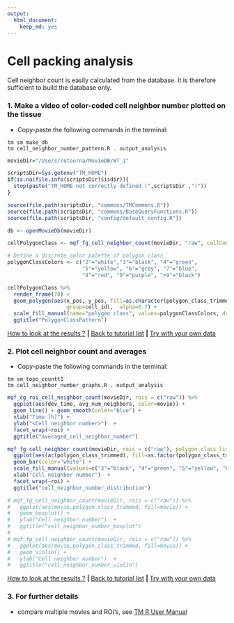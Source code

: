 ```yaml
---
output: 
  html_document: 
    keep_md: yes
---
```


# Cell packing analysis

Cell neighbor count is easily calculated from the database. It is therefore sufficient to build the database only.


### 1. Make a video of color-coded cell neighbor number plotted on the tissue

* Copy-paste the following commands in the terminal:

```
tm sm make_db 
tm cell_neighbor_number_pattern.R . output_analysis
```

```r
movieDir="/Users/retourna/MovieDB/WT_1"

scriptsDir=Sys.getenv("TM_HOME")
if(is.na(file.info(scriptsDir)$isdir)){
  stop(paste("TM_HOME not correctly defined (",scriptsDir ,")"))
}

source(file.path(scriptsDir, "commons/TMCommons.R"))
source(file.path(scriptsDir, "commons/BaseQueryFunctions.R"))
source(file.path(scriptsDir, "config/default_config.R"))

db <- openMovieDb(movieDir)

cellPolygonClass <- mqf_fg_cell_neighbor_count(movieDir, "raw", cellContour = T)

# Define a discrete color palette of polygon class
polygonClassColors <- c("2"="white","3"="black", "4"="green",
                        "5"="yellow", "6"="grey", "7"="blue",
                        "8"="red", "9"="purple", ">9"="black")

cellPolygonClass %>%
  render_frame(70) +
  geom_polygon(aes(x_pos, y_pos, fill=as.character(polygon_class_trimmed),
                   group=cell_id),  alpha=0.7) +
  scale_fill_manual(name="polygon class", values=polygonClassColors, drop=F) +
  ggtitle("PolygonClassPattern")


```

[How to look at the results ?](../tm_qs_example_data.md#4-look-at-the-results) **|** 
[Back to tutorial list](../tm_qs_example_data.md#3-select-the-analysis-you-are-interested-in) **|** 
[Try with your own data](../tm_qs_user_data.md#first-use-of-tissueminer-with-your-own-data)

### 2. Plot cell neighbor count and averages
* Copy-paste the following commands in the terminal:

```
tm sm topo_countt1 
tm cell_neighbor_number_graphs.R . output_analysis
```

```r

mqf_cg_roi_cell_neighbor_count(movieDir, rois = c("raw")) %>%
  ggplot(aes(dev_time, avg_num_neighbors, color=movie)) +
  geom_line() + geom_smooth(color="blue") +
  xlab("Time [h]") +
  ylab("<Cell neighbor number>")  +
  facet_wrap(~roi) +
  ggtitle("averaged_cell_neighbor_number")

mqf_fg_cell_neighbor_count(movieDir, rois = c("raw"), polygon_class_limit=c(3,9)) %>%
  ggplot(aes(ac(polygon_class_trimmed), fill=as.factor(polygon_class_trimmed))) +
  geom_bar(color="white") +
  scale_fill_manual(values=c("3"="black", "4"="green", "5"="yellow", "6"="grey", "7"="blue", "8"="red","9"="purple"), name="polygon class") + 
  xlab("Cell neighbor number")  +
  facet_wrap(~roi) +
  ggtitle("cell_neighbor_number_distribution")

# mqf_fg_cell_neighbor_count(movieDir, rois = c("raw")) %>%
#   ggplot(aes(movie,polygon_class_trimmed, fill=movie)) +
#   geom_boxplot() +
#   ylab("Cell neighbor number")  +
#   ggtitle("cell_neighbor_number_boxplot")
# 
# mqf_fg_cell_neighbor_count(movieDir, rois = c("raw")) %>%
#   ggplot(aes(movie,polygon_class_trimmed, fill=movie)) +
#   geom_violin() +
#   ylab("Cell neighbor number")  +
#   ggtitle("cell_neighbor_number_violin")
```

[How to look at the results ?](../tm_qs_example_data.md#4-look-at-the-results) **|** 
[Back to tutorial list](../tm_qs_example_data.md#3-select-the-analysis-you-are-interested-in) **|** 
[Try with your own data](../tm_qs_user_data.md#first-use-of-tissueminer-with-your-own-data)

### 3. For further details

* compare multiple movies and ROI's, see [TM R User Manual](https://mpicbg-scicomp.github.io/tissue_miner/tm_tutorial/R-tutorial.html#comparing-averaged-quantities-between-movies-and-rois)
